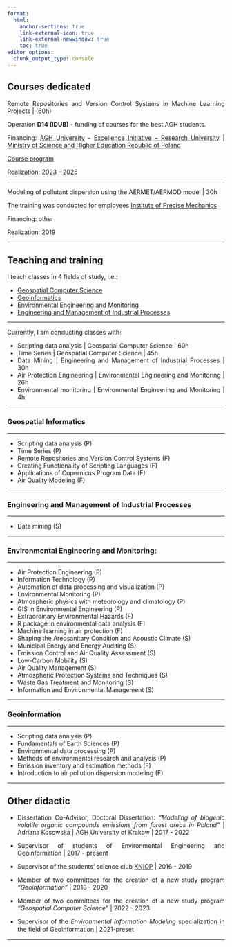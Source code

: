 ```yaml
---
format: 
  html:
    anchor-sections: true
    link-external-icon: true
    link-external-newwindow: true
    toc: true
editor_options: 
  chunk_output_type: console
---
```


<div style="text-align: justify">

## Courses dedicated


Remote Repositories and Version Control Systems in Machine Learning Projects | (60h)

Operation **D14 (IDUB)** - funding of courses for the best AGH students.

Financing: [AGH University](https://www.agh.edu.pl/en) - [Excellence Initiative – Research University](https://excellence.agh.edu.pl/) | [ Ministry of Science and Higher Education Republic of Poland](https://www.gov.pl/web/nauka)

[Course program](https://mrzeszut.github.io/personal_website/posts/kurs-idub-agh/)

Realization: 2023 - 2025

***


Modeling of pollutant dispersion using the AERMET/AERMOD model | 30h

The training was conducted for employees [Institute of Precise Mechanics](https://imp_warszawa.bip.gov.pl/) 

Financing: other

Realization: 2019

***

## Teaching and training 

I teach classes in 4 fields of study, i.e.: 

 * [Geospatial Computer Science](https://sylabusy.agh.edu.pl/en/1/2/19/1/4/7/232)
 * [Geoinformatics](https://sylabusy.agh.edu.pl/en/1/2/17/1/4/7/100) 
 * [Environmental Engineering and Monitoring](https://sylabusy.agh.edu.pl/en/1/2/19/1/4/7/28)
 * [Engineering and Management of Industrial Processes](https://sylabusy.agh.edu.pl/en/1/2/19/1/5/2/123)

***

Currently, I am conducting classes with: 

 * Scripting data analysis | Geospatial Computer Science | 60h
 * Time Series | Geospatial Computer Science | 45h
 * Data Mining | Engineering and Management of Industrial Processes | 30h
 * Air Protection Engineering | Environmental Engineering and Monitoring | 26h
 * Environmental monitoring | Environmental Engineering and Monitoring | 4h
 
***

### Geospatial Informatics

***
 * Scripting data analysis (P)
 * Time Series (P)
 * Remote Repositories and Version Control Systems (F)
 * Creating Functionality of Scripting Languages (F)
 * Applications of Copernicus Program Data (F)
 * Air Quality Modeling (F)

***

### Engineering and Management of Industrial Processes

***
 * Data mining (S)

***

### Environmental Engineering and Monitoring:
***
 * Air Protection Engineering (P)
 * Information Technology (P)
 * Automation of data processing and visualization (P)
 * Environmental Monitoring (P)
 * Atmospheric physics with meteorology and climatology (P)
 * GIS in Environmental Engineering (P)
 * Extraordinary Environmental Hazards (F)
 * R package in environmental data analysis (F)
 * Machine learning in air protection (F)
 * Shaping the Areosanitary Condition and Acoustic Climate (S)
 * Municipal Energy and Energy Auditing (S)
 * Emission Control and Air Quality Assessment (S)
 * Low-Carbon Mobility (S)
 * Air Quality Management (S)
 * Atmospheric Protection Systems and Techniques (S)
 * Waste Gas Treatment and Monitoring (S)
 * Information and Environmental Management (S)

***

### Geoinformation
***
 * Scripting data analysis (P)
 * Fundamentals of Earth Sciences (P)
 * Environmental data processing (P)
 * Methods of environmental research and analysis (P)
 * Emission inventory and estimation methods (F)
 * Introduction to air pollution dispersion modeling (F)

***

## Other didactic

 * Dissertation Co-Advisor, Doctoral Dissertation: *“Modeling of biogenic volatile organic compounds emissions from forest areas in Poland"* | Adriana Kosowska | AGH University of Krakow | 2017 - 2022
 * Supervisor of students of Environmental Engineering and Geoinformation
| 2017 - present

 * Supervisor of the students’ science club [KNIOP](http://www.kniop.agh.edu.pl/) | 2016 - 2019 
 * Member of two committees for the creation of a new study program *“Geoinformation”* | 2018 - 2020 
 * Member of two committees for the creation of a new study program *“Geospatial Computer Science”* | 2022 - 2023 
 * Supervisor of the *Environmental Information Modeling* specialization in the ﬁeld of Geoinformation | 2021-preset 

***